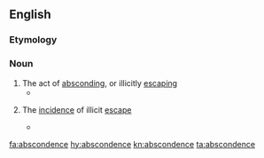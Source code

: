 ==English==

===Etymology===

{{suffix|abscond|ence}}

===Noun===
{{en-noun}}

# The act of [[abscond]]ing, or illicitly [[escape|escaping]]
#* {{quote-journal|author=Henry R. Rollin|journal=Journal of Medical Ethics|doi=10.1136/jme.2.4.157|title=The care of the mentally abnormal offender and the protection of the public|year=1976
|passage=Security as a result became a thing of the past, and as a corollary, '''abscondences''' rose dramatically. }}
# {{uncountable}} The [[incidence]] of illicit [[escape]]
#* {{quote-book|year=1998|title=Compulsory treatment for alcohol use disorders|page=315|url=http://books.google.com/books?id=4OhrAAAAMAAJ
|passage=The staff feared that earlier transfer to unlocked units would increase the '''abscondence'''.}}

[[fa:abscondence]]
[[hy:abscondence]]
[[kn:abscondence]]
[[ta:abscondence]]